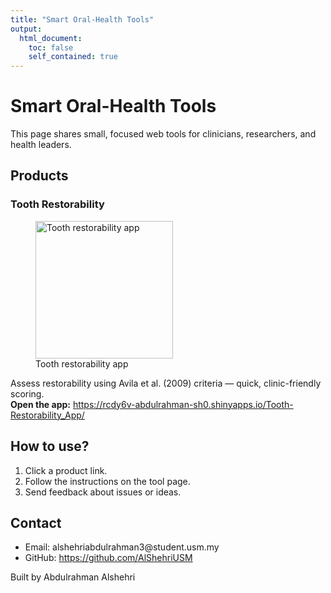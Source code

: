 ```yaml
---
title: "Smart Oral-Health Tools"
output:
  html_document:
    toc: false
    self_contained: true
---
```


# Smart Oral-Health Tools

This page shares small, focused web tools for clinicians, researchers, and health leaders.

## Products

### Tooth Restorability 

![Tooth restorability app](assets/tooth_resto.png){width=220}

Assess restorability using Avila et al. (2009) criteria — quick, clinic-friendly scoring.  
**Open the app:** <https://rcdy6v-abdulrahman-sh0.shinyapps.io/Tooth-Restorability_App/>

## How to use?
1. Click a product link.  
2. Follow the instructions on the tool page.  
3. Send feedback about issues or ideas.

## Contact
- Email: alshehriabdulrahman3@student.usm.my  
- GitHub: <https://github.com/AlShehriUSM>

Built by Abdulrahman Alshehri
